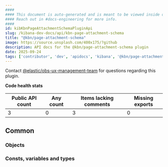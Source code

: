 ```yaml
---
####
#### This document is auto-generated and is meant to be viewed inside our experimental, new docs system.
#### Reach out in #docs-engineering for more info.
####
id: kibKbnPageAttachmentSchemaPluginApi
slug: /kibana-dev-docs/api/kbn-page-attachment-schema
title: "@kbn/page-attachment-schema"
image: https://source.unsplash.com/400x175/?github
description: API docs for the @kbn/page-attachment-schema plugin
date: 2025-09-24
tags: ['contributor', 'dev', 'apidocs', 'kibana', '@kbn/page-attachment-schema']
---
```




Contact [@elastic/obs-ux-management-team](https://github.com/orgs/elastic/teams/obs-ux-management-team) for questions regarding this plugin.

**Code health stats**

| Public API count  | Any count | Items lacking comments | Missing exports |
|-------------------|-----------|------------------------|-----------------|
| 3 | 0 | 3 | 0 |

## Common

### Objects
<DocDefinitionList data={kbnPageAttachmentSchemaObj.common.objects}/>

### Consts, variables and types
<DocDefinitionList data={kbnPageAttachmentSchemaObj.common.misc}/>

